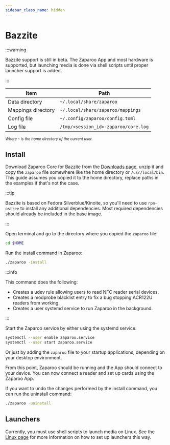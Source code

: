 ```yaml
---
sidebar_class_name: hidden
---
```


# Bazzite

:::warning

Bazzite support is still in beta. The Zaparoo App and most hardware is supported, but launching media is done via shell scripts until proper launcher support is added.

:::

| Item               | Path                                 |
| ------------------ | ------------------------------------ |
| Data directory     | `~/.local/share/zaparoo`             |
| Mappings directory | `~/.local/share/zaparoo/mappings`    |
| Config file        | `~/.config/zaparoo/config.toml`      |
| Log file           | `/tmp/<session_id>-zaparoo/core.log` |

<small>_Where `~` is the home directory of the current user._</small>

## Install

Download Zaparoo Core for Bazzite from the [Downloads page](/downloads/), unzip it and copy
the `zaparoo` file somewhere like the home directory or `/usr/local/bin`. This guide assumes you copied it to the home directory, replace paths in the examples if that's not the case.

:::tip

Bazzite is based on Fedora Silverblue/Kinoite, so you'll need to use `rpm-ostree` to install any additional dependencies. Most required dependencies should already be included in the base image.

:::

Open terminal and go to the directory where you copied the `zaparoo` file:

```bash
cd $HOME
```

Run the install command in Zaparoo:

```bash
./zaparoo -install
```

:::info

This command does the following:

- Creates a udev rule allowing users to read NFC reader serial devices.
- Creates a modprobe blacklist entry to fix a bug stopping ACR122U readers from working.
- Creates a user systemd service to run Zaparoo in the background.

:::

Start the Zaparoo service by either using the systemd service:

```bash
systemctl --user enable zaparoo.service
systemctl --user start zaparoo.service
```

Or just by adding the `zaparoo` file to your startup applications, depending on your desktop environment.

From this point, Zaparoo should be running and the App should connect to your device. You can now connect a reader and set up cards using the Zaparoo App.

If you want to undo the changes performed by the install command, you can run the uninstall command:

```bash
./zaparoo -uninstall
```

## Launchers

Currently, you must use shell scripts to launch media on Linux. See the [Linux page](./linux#launchers) for more information on how to set up launchers this way.

